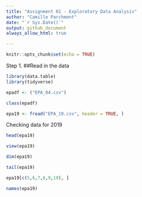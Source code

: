 ```yaml
---
title: "Assignment 01 - Exploratory Data Analysis"
author: "Camille Parchment"
date: "`r Sys.Date()`"
output: github_document
always_allow_html: true

---
```


```r
knitr::opts_chunk$set(echo = TRUE)
```

Step 1. 
##Read in the data 


```r
library(data.table)
library(tidyverse)
```
```r
epadf <- ("EPA_04.csv")
```

```r
class(epadf)
```
```r
epa19 <- fread("EPA_19.csv", header = TRUE, )
```
Checking data for 2019


```r
head(epa19)
```

```r
view(epa19)
```

```r
dim(epa19)

```
```r
tail(epa19)
```
```r
epa19[c(5,6,7,8,9,10), ]
```
```r
names(epa19)
```










